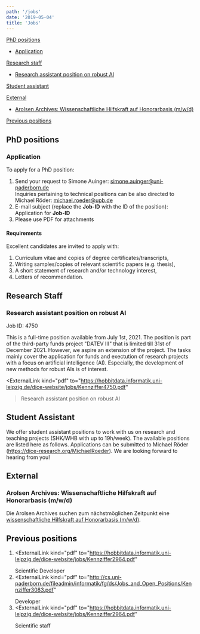 ```yaml
---
path: '/jobs'
date: '2019-05-04'
title: 'Jobs'
---
```


[PhD positions](#phd-positions)

* [Application](#application)

[Research staff](#research-staff)

* [Research assistant position on robust AI](#research-assistant-position-on-robust-ai)

[Student assistant](#student-assistant)

[External](#external)

* [Arolsen Archives: Wissenschaftliche Hilfskraft auf Honorarbasis (m/w/d)](#arolsen-archives-wissenschaftliche-hilfskraft-auf-honorarbasis-mwd)

[Previous positions](#previous-positions)

## PhD positions

### Application

To apply for a PhD position:

1. Send your request to Simone Auinger: <a href="mailto:simone.auinger@uni-paderborn.de">simone.auinger@uni-paderborn.de</a>  
   Inquiries pertaining to technical positions can be also directed to Michael Röder: <a href="mailto:michael.roeder@upb.de">michael.roeder@upb.de</a>
2. E-mail subject (replace the __Job-ID__ with the ID of the position): Application for __Job-ID__
3. Please use PDF for attachments


#### Requirements

Excellent candidates are invited to apply with:

1. Curriculum vitae and copies of degree certificates/transcripts,
2. Writing samples/copies of relevant scientific papers (e.g. thesis),
3. A short statement of research and/or technology interest,
4. Letters of recommendation.

## Research Staff

### Research assistant position on robust AI

Job ID: 4750

This is a full-time position available from July 1st, 2021. The position is part of the third-party funds project "DATEV III" that is limited till 31st of December 2021. However, we aspire an extension of the project. The tasks mainly cover the application for funds and exectution of research projects with a focus on artificial intelligence (AI). Especially, the development of new methods for robust AIs is of interest.

<ExternalLink
     kind="pdf"
     to="https://hobbitdata.informatik.uni-leipzig.de/dice-website/jobs/Kennziffer4750.pdf"
   >Research assistant position on robust AI</ExternalLink>

## Student Assistant

We offer student assistant positions to work with us on research and teaching projects (SHK/WHB with up to 19h/week). The available positions are listed here as follows. Applications can be submitted to Michael Röder (https://dice-research.org/MichaelRoeder). We are looking forward to hearing from you!

## External

### Arolsen Archives: Wissenschaftliche Hilfskraft auf Honorarbasis (m/w/d)

Die Arolsen Archives suchen zum nächstmöglichen Zeitpunkt eine [wissenschaftliche Hilfskraft auf Honorarbasis (m/w/d)](https://hobbitdata.informatik.uni-leipzig.de/dice-website/jobs/Arolsen_Wissenschaftliche_Hilfskraft.pdf).

## Previous positions

1. <ExternalLink
     kind="pdf"
     to="https://hobbitdata.informatik.uni-leipzig.de/dice-website/jobs/Kennziffer2964.pdf"
   >
     Scientific Developer
   </ExternalLink>
2. <ExternalLink
     kind="pdf"
     to="http://cs.uni-paderborn.de/fileadmin/informatik/fg/ds/Jobs_and_Open_Positions/Kennziffer3083.pdf"
   >
     Developer
   </ExternalLink>
3. <ExternalLink
     kind="pdf"
     to="https://hobbitdata.informatik.uni-leipzig.de/dice-website/jobs/Kennziffer2964.pdf"
   >
     Scientific staff
   </ExternalLink>

